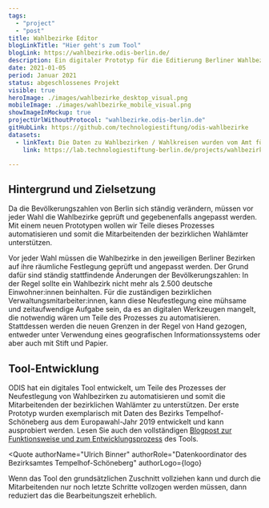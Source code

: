 ```yaml
---
tags:
  - "project"
  - "post"
title: Wahlbezirke Editor
blogLinkTitle: "Hier geht's zum Tool"
blogLink: https://wahlbezirke.odis-berlin.de/
description: Ein digitaler Prototyp für die Editierung Berliner Wahlbezirke
date: 2021-01-05
period: Januar 2021
status: abgeschlossenes Projekt
visible: true
heroImage: ./images/wahlbezirke_desktop_visual.png
mobileImage: ./images/wahlbezirke_mobile_visual.png
showImageInMockup: true
projectUrlWithoutProtocol: "wahlbezirke.odis-berlin.de"
gitHubLink: https://github.com/technologiestiftung/odis-wahlbezirke
datasets:
  - linkText: Die Daten zu Wahlbezirken / Wahlkreisen wurden vom Amt für Statistik Berlin-Brandenburg (AfS) unter CC-BY veröffentlicht (Datenstand 2019). Die Einwohnerdaten auf Blockebene wurden durch den Bezirk Tempelhof-Schöneberg, basierend auf Daten des AfS, zur Verfügung gestellt (Datenstand 2019).
    link: https://lab.technologiestiftung-berlin.de/projects/wahlbezirke/de/

---
```


## Hintergrund und Zielsetzung

Da die Bevölkerungszahlen von Berlin sich ständig verändern, müssen vor jeder Wahl die Wahlbezirke geprüft und gegebenenfalls angepasst werden. Mit einem neuen Prototypen wollen wir Teile dieses Prozesses automatisieren und somit die Mitarbeitenden der bezirklichen Wahlämter unterstützen.

Vor jeder Wahl müssen die Wahlbezirke in den jeweiligen Berliner Bezirken auf ihre räumliche Festlegung geprüft und angepasst werden. Der Grund dafür sind ständig stattfindende Änderungen der Bevölkerungszahlen: In der Regel sollte ein Wahlbezirk nicht mehr als 2.500 deutsche Einwohner:innen beinhalten. Für die zuständigen bezirklichen Verwaltungsmitarbeiter:innen, kann diese Neufestlegung eine mühsame und zeitaufwendige Aufgabe sein, da es an digitalen Werkzeugen mangelt, die notwendig wären um Teile des Prozesses zu automatisieren. Stattdessen werden die neuen Grenzen in der Regel von Hand gezogen, entweder unter Verwendung eines geografischen Informationssystems oder aber auch mit Stift und Papier.

## Tool-Entwicklung

ODIS hat ein digitales Tool entwickelt, um Teile des Prozesses der Neufestlegung von Wahlbezirken zu automatisieren und somit die Mitarbeitenden der bezirklichen Wahlämter zu unterstützen. Der erste Prototyp wurden exemplarisch mit Daten des Bezirks Tempelhof-Schöneberg aus dem Europawahl-Jahr 2019 entwickelt und kann ausprobiert werden. Lesen Sie auch den vollständigen [Blogpost zur Funktionsweise und zum Entwicklungsprozess](https://lab.technologiestiftung-berlin.de/projects/wahlbezirke/de/) des Tools.



<Quote
  authorName="Ulrich Binner"
  authorRole="Datenkoordinator des Bezirksamtes Tempelhof-Schöneberg"
  authorLogo={logo}
>
  Wenn das Tool den grundsätzlichen Zuschnitt vollziehen kann und durch die Mitarbeitenden nur noch letzte Schritte vollzogen werden müssen, dann reduziert das die Bearbeitungszeit erheblich. 
</Quote>


